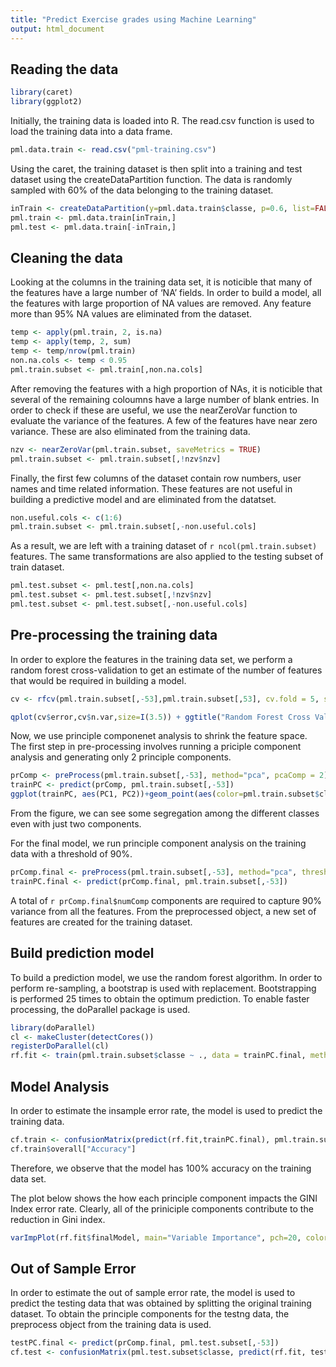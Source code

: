 ```yaml
---
title: "Predict Exercise grades using Machine Learning"
output: html_document
---
```


## Reading the data
```r
library(caret)
library(ggplot2)
```

Initially, the training data is loaded into R. The read.csv function is used to load the training data into a data frame.

```r
pml.data.train <- read.csv("pml-training.csv")
```

Using the caret, the training dataset is then split into a training and test dataset using the createDataPartition function. The data is randomly sampled with 60% of the data belonging to the training dataset. 

```r
inTrain <- createDataPartition(y=pml.data.train$classe, p=0.6, list=FALSE)
pml.train <- pml.data.train[inTrain,]
pml.test <- pml.data.train[-inTrain,]
```

## Cleaning the data

Looking at the columns in the training data set, it is noticible that many of the features have a large number of 'NA' fields. In order to build a model, all the features with large proportion of NA values are removed. Any feature more than 95% NA values are eliminated from the dataset. 

```r
temp <- apply(pml.train, 2, is.na)
temp <- apply(temp, 2, sum)
temp <- temp/nrow(pml.train)
non.na.cols <- temp < 0.95
pml.train.subset <- pml.train[,non.na.cols]
```

After removing the features with a high proportion of NAs, it is noticible that several of the remaining coloumns have a large number of blank entries. In order to check if these are useful, we use the nearZeroVar function to evaluate the variance of the features. A few of the features have near zero variance. These are also eliminated from the training data.

```r
nzv <- nearZeroVar(pml.train.subset, saveMetrics = TRUE)
pml.train.subset <- pml.train.subset[,!nzv$nzv]
```

Finally, the first few columns of the dataset contain row numbers, user names and time related information. These features are not useful in building a predictive model and are eliminated from the datatset. 

```r
non.useful.cols <- c(1:6)
pml.train.subset <- pml.train.subset[,-non.useful.cols]
```

As a result, we are left with a training dataset of `r ncol(pml.train.subset)` features. The same transformations are also applied to the testing subset of train dataset.

```r
pml.test.subset <- pml.test[,non.na.cols]
pml.test.subset <- pml.test.subset[,!nzv$nzv]
pml.test.subset <- pml.test.subset[,-non.useful.cols]
```

## Pre-processing the training data
In order to explore the features in the training data set, we perform a random forest cross-validation to get an estimate of the number of features that would be required in building a model.

```r
cv <- rfcv(pml.train.subset[,-53],pml.train.subset[,53], cv.fold = 5, step=0.7)
```
```r
qplot(cv$error,cv$n.var,size=I(3.5)) + ggtitle("Random Forest Cross Validation for feature selection") + xlab("Error Rate") + ylab("Number of Variables")
```

Now, we use principle componenet analysis to shrink the feature space. The first step in pre-processing involves running a priciple component analysis and generating only 2 principle components.

```r
prComp <- preProcess(pml.train.subset[,-53], method="pca", pcaComp = 2)
trainPC <- predict(prComp, pml.train.subset[,-53])
ggplot(trainPC, aes(PC1, PC2))+geom_point(aes(color=pml.train.subset$classe)) + ggtitle("Principle Component Analysis with two components") + scale_color_discrete(name="Classe")
```

From the figure, we can see some segregation among the different classes even with just two components. 

For the final model, we run principle component analysis on the training data with a threshold of 90%.

```r
prComp.final <- preProcess(pml.train.subset[,-53], method="pca", thresh=0.90)
trainPC.final <- predict(prComp.final, pml.train.subset[,-53])
```

A total of `r prComp.final$numComp` components are required to capture 90% variance from all the features. From the preprocessed object, a new set of features are created for the training dataset.

## Build prediction model

To build a prediction model, we use the random forest algorithm. In order to perform re-sampling, a bootstrap is used with replacement. Bootstrapping is performed 25 times to obtain the optimum prediction. To enable faster processing, the doParallel package is used. 


```r
library(doParallel)
cl <- makeCluster(detectCores())
registerDoParallel(cl)
rf.fit <- train(pml.train.subset$classe ~ ., data = trainPC.final, method="rf")
```


## Model Analysis

In order to estimate the insample error rate, the model is used to predict the training data. 
```r
cf.train <- confusionMatrix(predict(rf.fit,trainPC.final), pml.train.subset$classe)
cf.train$overall["Accuracy"]
```

Therefore, we observe that the model has 100% accuracy on the training data set. 

The plot below shows the how each principle component impacts the GINI Index error rate. Clearly, all of the priniciple components contribute to the reduction in Gini index.

```r
varImpPlot(rf.fit$finalModel, main="Variable Importance", pch=20, color="blue")
```

## Out of Sample Error

In order to estimate the out of sample error rate, the model is used to predict the testing data that was obtained by splitting the original training dataset. To obtain the principle components for the testng data, the preprocess object from the training data is used. 

```r
testPC.final <- predict(prComp.final, pml.test.subset[,-53])
cf.test <- confusionMatrix(pml.test.subset$classe, predict(rf.fit, testPC.final))
```


